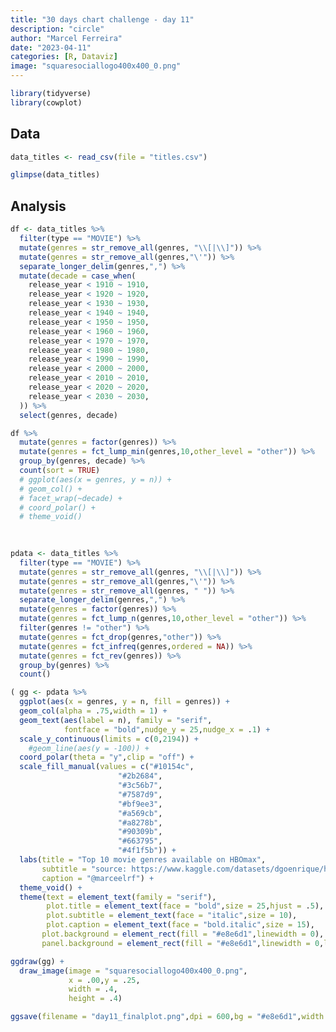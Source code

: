 ```yaml
---
title: "30 days chart challenge - day 11"
description: "circle"
author: "Marcel Ferreira"
date: "2023-04-11"
categories: [R, Dataviz]
image: "squaresociallogo400x400_0.png"
---
```


```r
library(tidyverse)
library(cowplot)
```

## Data

```r
data_titles <- read_csv(file = "titles.csv")
```

```r
glimpse(data_titles)
```

## Analysis

```r
df <- data_titles %>%
  filter(type == "MOVIE") %>%
  mutate(genres = str_remove_all(genres, "\\[|\\]")) %>%
  mutate(genres = str_remove_all(genres,"\'")) %>%
  separate_longer_delim(genres,",") %>%
  mutate(decade = case_when(
    release_year < 1910 ~ 1910,
    release_year < 1920 ~ 1920,
    release_year < 1930 ~ 1930,
    release_year < 1940 ~ 1940,
    release_year < 1950 ~ 1950,
    release_year < 1960 ~ 1960,
    release_year < 1970 ~ 1970,
    release_year < 1980 ~ 1980,
    release_year < 1990 ~ 1990,
    release_year < 2000 ~ 2000,
    release_year < 2010 ~ 2010,
    release_year < 2020 ~ 2020,
    release_year < 2030 ~ 2030,
  )) %>%
  select(genres, decade)
```

```r
df %>%
  mutate(genres = factor(genres)) %>%
  mutate(genres = fct_lump_min(genres,10,other_level = "other")) %>%
  group_by(genres, decade) %>%
  count(sort = TRUE)
  # ggplot(aes(x = genres, y = n)) +
  # geom_col() +
  # facet_wrap(~decade) +
  # coord_polar() +
  # theme_void()
  
  
```

```r
pdata <- data_titles %>%
  filter(type == "MOVIE") %>%
  mutate(genres = str_remove_all(genres, "\\[|\\]")) %>%
  mutate(genres = str_remove_all(genres,"\'")) %>%
  mutate(genres = str_remove_all(genres, " ")) %>%
  separate_longer_delim(genres,",") %>%
  mutate(genres = factor(genres)) %>%
  mutate(genres = fct_lump_n(genres,10,other_level = "other")) %>% 
  filter(genres != "other") %>%
  mutate(genres = fct_drop(genres,"other")) %>%
  mutate(genres = fct_infreq(genres,ordered = NA)) %>%
  mutate(genres = fct_rev(genres)) %>%
  group_by(genres) %>%
  count()
```

```r
( gg <- pdata %>%
  ggplot(aes(x = genres, y = n, fill = genres)) +
  geom_col(alpha = .75,width = 1) +
  geom_text(aes(label = n), family = "serif",
            fontface = "bold",nudge_y = 25,nudge_x = .1) +
  scale_y_continuous(limits = c(0,2194)) +
    #geom_line(aes(y = -100)) +
  coord_polar(theta = "y",clip = "off") +
  scale_fill_manual(values = c("#10154c",
                        "#2b2684",
                        "#3c56b7",
                        "#7587d9",
                        "#bf9ee3",
                        "#a569cb",
                        "#a8278b",
                        "#90309b",
                        "#663795",
                        "#4f1f5b")) +
  labs(title = "Top 10 movie genres available on HBOmax",
       subtitle = "source: https://www.kaggle.com/datasets/dgoenrique/hbo-max-movies-and-tv-shows",
       caption = "@marceelrf") +
  theme_void() +
  theme(text = element_text(family = "serif"),
        plot.title = element_text(face = "bold",size = 25,hjust = .5),
        plot.subtitle = element_text(face = "italic",size = 10),
        plot.caption = element_text(face = "bold.italic",size = 15),
       plot.background = element_rect(fill = "#e8e6d1",linewidth = 0),
       panel.background = element_rect(fill = "#e8e6d1",linewidth = 0,linetype = "blank")))
```

```r
ggdraw(gg) +
  draw_image(image = "squaresociallogo400x400_0.png",
             x = .00,y = .25,
             width = .4,
             height = .4)
```

```r
ggsave(filename = "day11_finalplot.png",dpi = 600,bg = "#e8e6d1",width = 10)
```
